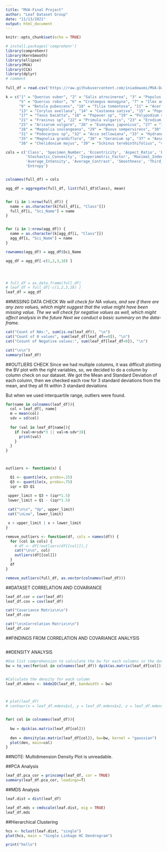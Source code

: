 ```yaml
---
title: "MVA-Final Project"
author: "Leaf Dataset Group"
date: "11/13/2021"
output: html_document
---
```


```r
knitr::opts_chunk$set(echo = TRUE)
```


```r
# install.packages('comprehenr')
library(comprehenr)
library(KernSmooth)
library(ellipse)
library(MVA)
library(CCA) 
library(dplyr)
# comment
 
full_df = read.csv('https://raw.githubusercontent.com/iniadewumi/MVA-Dataset-Exploration/master/MVA/datasets/leaf/leaf.csv')

k = c("1" = "Quercus suber", "2" = "Salix atrocinerea", "3" = "Populus nigra", "4" = "Alnus sp", 
      "5" = "Quercus robur", "6" = "Crataegus monogyna", "7" = "Ilex aquifolium", "8" = "Nerium oleander",
      "9" = "Betula pubescens", "10" = "Tilia tomentosa", "11" = "Acer palmaturu", "12" = "Celtis sp", 
      "13" = "Corylus avellana", "14" = "Castanea sativa", "15" = "Populus alba", "16" = "Acer negundo", 
      "17" = "Taxus bacatta", "18" = "Papaver sp", "19" = "Polypodium vulgare", "20" = "Pinus sp", 
      "21" = "Fraxinus sp", "22" = "Primula vulgaris", "23" = "Erodium sp", "24" = "Bougainvillea sp", 
      "25" = "Arisarum vulgare", "26" = "Euonymus japonicus", "27" = "Ilex perado ssp azorica", 
      "28" = "Magnolia soulangeana", "29" = "Buxus sempervirens", "30" = "Urtica dioica", 
      "31" = "Podocarpus sp", "32" = "Acca sellowiana", "33" = "Hydrangea sp", "34" = "Pseudosasa japonica", 
      "35" = "Magnolia grandiflora", "36" = "Geranium sp", "37" = "Aesculus californica", 
      "38" = "Chelidonium majus", "39" = "Schinus terebinthifolius", "40" = "Fragaria vesca")

cols = c('Class', 'Specimen_Number', 'Eccentricity', 'Aspect_Ratio', 'Elongation', 'Solidity', 
         'Stochastic_Convexity', 'Isoperimetric_Factor', 'Maximal_Indentation_Depth', 'Lobedness', 
         'Average_Intensity', 'Average_Contrast', 'Smoothness', 'Third_Moment', 'Uniformity', 
         'Entropy')


colnames(full_df) = cols

agg_df = aggregate(full_df, list(full_df$Class), mean)


for (i in 1:nrow(full_df)) {
  name = as.character(k[full_df[i, "Class"]])
  full_df[i, "Sci_Name"] = name
}


for (i in 1:nrow(agg_df)) {
  name = as.character(k[agg_df[i, "Class"]])
  agg_df[i, "Sci_Name"] = name
}

rownames(agg_df) = agg_df$Sci_Name

agg_df = agg_df[-c(1,2,3,18) ]




# full_df = as.data.frame(full_df)
# leaf_df = full_df[-c(1,2,3,18) ]
leaf_df = agg_df


```


##MISSING DATA CHECK
*We will check for NA values, and see if there are any zero values, which might suggest that the value might have been missing value. *
*The we will check for negative values as well, which might affect analysis in the future*
*Next we conduct a basic summary on the data-frame.*

```r
cat("Count of NAs:", sum(is.na(leaf_df)), "\n")
cat("Count of 0 values", sum(leaf_df[leaf_df==0]), "\n")
cat("Cosunt of Negative values:", sum(leaf_df[leaf_df<0]), "\n")

cat("\n\n")
summary(leaf_df)
```

##OUTLIERS CHECK
Since we had multiple columns, it was difficult plotting the BV plot with the right variables, so, we decided to do a column by column check on our dataset. We got the  Mean and Standard Deviation of each column, then we checked each row for 3 standard deviations from the mean, and they all fit within 3 standard deviations



But when we used interquartile range, outliers were found. 

```r


for(name in colnames(leaf_df)){
  col = leaf_df[, name]
  m = mean(col)
  sdv = sd(col)
  
  for (val in leaf_df[name]){
    if (val>m+sdv*3 || val<m-sdv*3){
      print(val)
    }
  }
}



outliers <- function(x) {

  Q1 <- quantile(x, probs=.25)
  Q3 <- quantile(x, probs=.75)
  iqr = Q3-Q1

 upper_limit = Q3 + (iqr*1.5)
 lower_limit = Q1 - (iqr*1.5)
 
 cat("\n\n", "Up", upper_limit)
 cat("\nLow", lower_limit)

 x > upper_limit | x < lower_limit
}

remove_outliers <- function(df, cols = names(df)) {
  for (col in cols) {
    # df <- df[!outliers(df[[col]]),]
    cat("\n\n", col)
    outliers(df[[col]])
  }
  df
}

remove_outliers(full_df, as.vector(colnames(leaf_df)))

```

##DATASET CORRELATION AND COVARIANCE 
```r

leaf_df.cor = cor(leaf_df)
leaf_df.cov = cov(leaf_df)

cat("Covariance Matrix\n\n")
leaf_df.cov

cat("\n\nCorrelation Matrix\n\n")
leaf_df.cor

```

##FINDINGS FROM CORRELATION AND COVARIANCE ANALYSIS

```r

```

##DENSITY ANALYSIS

```r


#Use list comprehension to calculate the bw for each columns in the dataset
bw = to_vec(for(col in colnames(leaf_df)) dpik(as.matrix(leaf_df[col])))


#Calculate the density for each column
leaf_df.mdens <- bkde2D(leaf_df, bandwidth = bw)



# plot(leaf_df)
# contour(x = leaf_df.mdens$x1, y = leaf_df.mdens$x2, z = leaf_df.mdens$fhat, add = TRUE)


for( col in colnames(leaf_df)){
   
  bw = dpik(as.matrix(leaf_df[col]))
  
  den = density(as.matrix(leaf_df[col]), bw=bw, kernel = "gaussian")
  plot(den, main=col)
}


```

##NOTE: Multidimension Density Plot is unreadable. 



##PCA Analysis
```r

leaf_df.pca_cor = princomp(leaf_df, cor = TRUE)
summary(leaf_df.pca_cor, loadings=T)

```


##MDS Analysis
```r
leaf.dist = dist(leaf_df)

leaf_df.mds = cmdscale(leaf.dist, eig = TRUE)
leaf_df.mds

```


##Hierarchical Clustering
```r

hcs <- hclust(leaf.dist, "single")
plot(hcs, main = "Single Linkage HC Dendrogram")

```


```r
print("hello")
```

